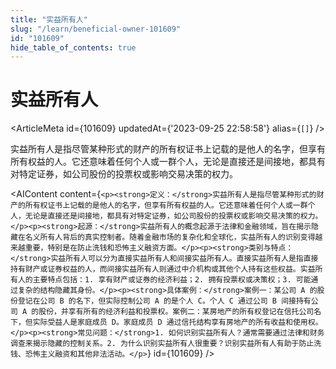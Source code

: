 ```yaml
---
title: "实益所有人"
slug: "/learn/beneficial-owner-101609"
id: "101609"
hide_table_of_contents: true
---
```



# 实益所有人

<ArticleMeta id={101609} updatedAt={'2023-09-25 22:58:58'} alias={`[]`} />
<div className='border-solid border-b border-t-0 my-4 border-[var(--ifm-color-gray-300)]' />

实益所有人是指尽管某种形式的财产的所有权证书上记载的是他人的名字，但享有所有权益的人。它还意味着任何个人或一群个人，无论是直接还是间接地，都具有对特定证券，如公司股份的投票权或影响交易决策的权力。

<AIContent content={`<p><strong>定义：</strong>实益所有人是指尽管某种形式的财产的所有权证书上记载的是他人的名字，但享有所有权益的人。它还意味着任何个人或一群个人，无论是直接还是间接地，都具有对特定证券，如公司股份的投票权或影响交易决策的权力。</p><p><strong>起源：</strong>实益所有人的概念起源于法律和金融领域，旨在揭示隐藏在名义所有人背后的真实控制者。随着金融市场的复杂化和全球化，实益所有人的识别变得越来越重要，特别是在防止洗钱和恐怖主义融资方面。</p><p><strong>类别与特点：</strong>实益所有人可以分为直接实益所有人和间接实益所有人。直接实益所有人是指直接持有财产或证券权益的人，而间接实益所有人则通过中介机构或其他个人持有这些权益。实益所有人的主要特点包括：1. 享有财产或证券的经济利益；2. 拥有投票权或决策权；3. 可能通过复杂的结构隐藏其身份。</p><p><strong>具体案例：</strong>案例一：某公司 A 的股份登记在公司 B 的名下，但实际控制公司 A 的是个人 C。个人 C 通过公司 B 间接持有公司 A 的股份，并享有所有的经济利益和投票权。案例二：某房地产的所有权登记在信托公司名下，但实际受益人是家庭成员 D。家庭成员 D 通过信托结构享有房地产的所有收益和使用权。</p><p><strong>常见问题：</strong>1. 如何识别实益所有人？通常需要通过法律和财务调查来揭示隐藏的控制关系。2. 为什么识别实益所有人很重要？识别实益所有人有助于防止洗钱、恐怖主义融资和其他非法活动。</p>`} id={101609} />
